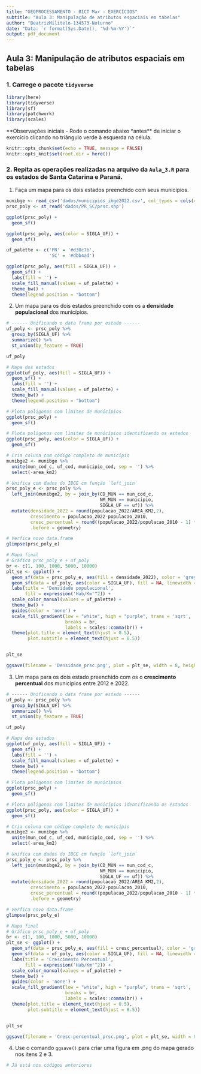 ```yaml
---
title: "GEOPROCESSAMENTO - BICT Mar - EXERCÍCIOS"
subtitle: "Aula 3: Manipulação de atributos espaciais em tabelas"
author: "BeatrizMilitelo-134573-Noturno"
date: "Data: `r format(Sys.Date(), '%d-%m-%Y')`"
output: pdf_document
---
```


## Aula 3: Manipulação de atributos espaciais em tabelas

### 1. Carrege o pacote `tidyverse`

```r
library(here)
library(tidyverse)
library(sf)
library(patchwork)
library(scales)
```

**Observações iniciais
 - Rode o comando abaixo *antes** de iniciar o exercício clicando no triângulo verde à esquerda na célula.
 
```r
knitr::opts_chunk$set(echo = TRUE, message = FALSE)
knitr::opts_knit$set(root.dir = here()) 
```

### 2. Repita as operações realizadas na arquivo da `Aula_3.R` para os estados de Santa Catarina e Paraná.

1. Faça um mapa para os dois estados preenchido com seus municípios.
```r
munibge <- read_csv('dados/municipios_ibge2022.csv', col_types = cols(uf_cod = 'c'))
prsc_poly <- st_read('dados/PR_SC/prsc.shp')

ggplot(prsc_poly) +
  geom_sf()

ggplot(prsc_poly, aes(color = SIGLA_UF)) +
  geom_sf()

uf_palette <- c('PR' = '#d30c7b',
                'SC' = '#dbb4ad')

ggplot(prsc_poly, aes(fill = SIGLA_UF)) +
  geom_sf() +
  labs(fill = '') +
  scale_fill_manual(values = uf_palette) +
  theme_bw() +
  theme(legend.position = "bottom")
```

  

2. Um mapa para os dois estados preenchido com os a **densidade populacional** dos municípios.

```r
# ------ Unificando o data frame por estado ------ 
uf_poly <- prsc_poly %>%
  group_by(SIGLA_UF) %>%
  summarize() %>%
  st_union(by_feature = TRUE)

uf_poly

# Mapa dos estados
ggplot(uf_poly, aes(fill = SIGLA_UF)) +
  geom_sf() +
  labs(fill = '') +
  scale_fill_manual(values = uf_palette) +
  theme_bw() +
  theme(legend.position = "bottom")

# Plota poligonos com limites de municípios
ggplot(prsc_poly) +
  geom_sf()

# Plota poligonos com limites de municípios identificando os estados
ggplot(prsc_poly, aes(color = SIGLA_UF)) +
  geom_sf()

# Cria coluna com código completo de município
munibge2 <- munibge %>% 
  unite(mun_cod_c, uf_cod, municipio_cod, sep = '') %>% 
  select(-area_km2)

# Unifica com dados do IBGE cm função `left_join`
prsc_poly_e <- prsc_poly %>% 
  left_join(munibge2, by = join_by(CD_MUN == mun_cod_c,
                                   NM_MUN == municipio,
                                   SIGLA_UF == uf)) %>% 
  mutate(densidade_2022 = round(populacao_2022/AREA_KM2,2),
         crescimento = populacao_2022-populacao_2010,
         cresc_percentual = round((populacao_2022/populacao_2010 - 1) * 100, 2),
         .before = geometry)

# Verfica novo data.frame
glimpse(prsc_poly_e)

# Mapa final
# Gráfico prsc_poly_e + uf_poly
br <- c(1, 100, 1000, 5000, 10000)
plt_se <- ggplot() +
  geom_sf(data = prsc_poly_e, aes(fill = densidade_2022), color = 'grey') +
  geom_sf(data = uf_poly, aes(color = SIGLA_UF), fill = NA, linewidth = 0.25) +
  labs(title = 'Densidade populacional',
       fill = expression('Hab/Km'^2)) +
  scale_color_manual(values = uf_palette) +
  theme_bw() +
  guides(color = 'none') +
  scale_fill_gradient(low = "white", high = "purple", trans = 'sqrt',
                      breaks = br,
                      labels = scales::comma(br)) +
  theme(plot.title = element_text(hjust = 0.5),
        plot.subtitle = element_text(hjust = 0.5))


plt_se

ggsave(filename = 'Densidade_prsc.png', plot = plt_se, width = 8, height = 6)
```


3. Um mapa para os dois estado preenchido com os o **crescimento percentual** dos municípios entre 2012 e 2022.
```r

# ------ Unificando o data frame por estado ------ 
uf_poly <- prsc_poly %>%
  group_by(SIGLA_UF) %>%
  summarize() %>%
  st_union(by_feature = TRUE)

uf_poly

# Mapa dos estados
ggplot(uf_poly, aes(fill = SIGLA_UF)) +
  geom_sf() +
  labs(fill = '') +
  scale_fill_manual(values = uf_palette) +
  theme_bw() +
  theme(legend.position = "bottom")

# Plota poligonos com limites de municípios
ggplot(prsc_poly) +
  geom_sf()

# Plota poligonos com limites de municípios identificando os estados
ggplot(prsc_poly, aes(color = SIGLA_UF)) +
  geom_sf()

# Cria coluna com código completo de município
munibge2 <- munibge %>% 
  unite(mun_cod_c, uf_cod, municipio_cod, sep = '') %>% 
  select(-area_km2)

# Unifica com dados do IBGE cm função `left_join`
prsc_poly_e <- prsc_poly %>% 
  left_join(munibge2, by = join_by(CD_MUN == mun_cod_c,
                                   NM_MUN == municipio,
                                   SIGLA_UF == uf)) %>% 
  mutate(densidade_2022 = round(populacao_2022/AREA_KM2,2),
         crescimento = populacao_2022-populacao_2010,
         cresc_percentual = round((populacao_2022/populacao_2010 - 1) * 100, 2),
         .before = geometry)

# Verfica novo data.frame
glimpse(prsc_poly_e)

# Mapa final
# Gráfico prsc_poly_e + uf_poly
br <- c(1, 100, 1000, 5000, 10000)
plt_se <- ggplot() +
  geom_sf(data = prsc_poly_e, aes(fill = cresc_percentual), color = 'grey') +
  geom_sf(data = uf_poly, aes(color = SIGLA_UF), fill = NA, linewidth = 0.25) +
  labs(title = 'Crescimento Percentual',
       fill = expression('Hab/Km'^2)) +
  scale_color_manual(values = uf_palette) +
  theme_bw() +
  guides(color = 'none') +
  scale_fill_gradient(low = "white", high = "purple", trans = 'sqrt',
                      breaks = br,
                      labels = scales::comma(br)) +
  theme(plot.title = element_text(hjust = 0.5),
        plot.subtitle = element_text(hjust = 0.5))


plt_se

ggsave(filename = 'Cresc-percentual_prsc.png', plot = plt_se, width = 8, height = 6)

```



4. Use o comando `ggsave()` para criar uma figura em .png do mapa gerado nos itens 2 e 3.
```r
# Já está nos códigos anteriores

```